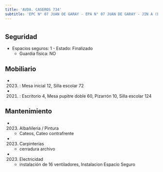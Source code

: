 ```yaml
---
title: 'AVDA. CASEROS 734'
subtitle: 'EPC N° 07 JUAN DE GARAY - EPA N° 07 JUAN DE GARAY - JIN A (EPCJS 07/05°) (SEDE)'
---
```


#


## Seguridad

*  Espacios seguros: 1 - Estado: Finalizado 
    + Guardia física: NO





## Mobiliario

*  (2023) : Mesa inicial 12, Silla escolar 72 

*  (2021) : Escritorio 4, Mesa pupitre doble 60, Pizarrón 10, Silla escolar 124 





## Mantenimiento

*  (2023) Albañileria / Pintura 
    + Cateos, Cateo contrafrente

*  (2023) Carpinterías 
    + cerradura archivo

*  (2023) Electricidad 
    + instalación de 16 ventiladores, Instalacion Espacio Seguro



